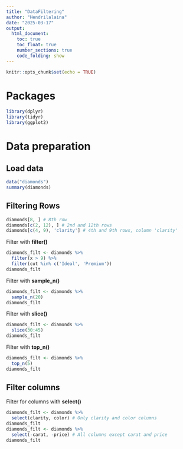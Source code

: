 ```yaml
---
title: "DataFiltering"
author: "Hendrilalaina"
date: "2025-03-17"
output: 
  html_document:
    toc: true
    toc_float: true
    number_sections: true
    code_folding: show
---
```


```r
knitr::opts_chunk$set(echo = TRUE)
```

# Packages

```r
library(dplyr)
library(tidyr)
library(ggplot2)
```

# Data preparation
## Load data

```r
data("diamonds")
summary(diamonds)
```
## Filtering Rows
```r
diamonds[8, ] # 8th row
diamonds[c(2, 12), ] # 2nd and 12th rows
diamonds[c(4, 9), 'clarity'] # 4th and 9th rows, column 'clarity'
```

Filter with **filter()**
```r
diamonds_filt <- diamonds %>% 
  filter(x > 9) %>%
  filter(cut %in% c('Ideal', 'Premium'))
diamonds_filt
```

Filter with **sample_n()**
```r
diamonds_filt <- diamonds %>%
  sample_n(20)
diamonds_filt
```

Filter with **slice()**
```r
diamonds_filt <- diamonds %>%
  slice(30:45)
diamonds_filt
```

Filter with **top_n()**
```r
diamonds_filt <- diamonds %>%
  top_n(5)
diamonds_filt
```

## Filter columns

Filter for columns with **select()**
```r
diamonds_filt <- diamonds %>%
  select(clarity, color) # Only clarity and color columns
diamonds_filt
diamonds_filt <- diamonds %>%
  select(-carat, -price) # All columns except carat and price
diamonds_filt
```



